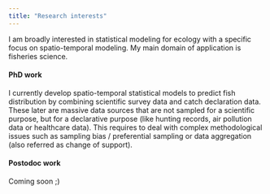 ```yaml
---
title: "Research interests"
---
```


I am broadly interested in statistical modeling for ecology with a specific focus on spatio-temporal modeling. My main domain of application is fisheries science.

#### PhD work

I currently develop spatio-temporal statistical models to predict fish distribution by combining scientific survey data and catch declaration data. These later are massive data sources that are not sampled for a scientific purpose, but for a declarative purpose (like hunting records, air pollution data or healthcare data). This requires to deal with complex methodological issues such as sampling bias / preferential sampling or data aggregation (also referred as change of support).

#### Postodoc work

Coming soon ;)
